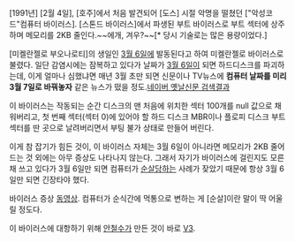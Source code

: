 [1991년] [2월 4일], [호주]에서 처음 발견되어 [도스] 시절 악명을 떨쳤던 ["악성코드"컴퓨터 바이러스]. [스톤드 바이러스]에서 파생된 부트 바이러스로 부트 섹터에 상주하며 메모리를 2KB 줄인다.~~에개, 겨우?~~[* 당시 기술로는 많은 용량이었다.]

[미켈란젤로 부오나로티]의 생일인 [[3월 6일]]에 발동된다고 하여 미켈란젤로 바이러스로 불렸다. 일단 감염시에는 잠복하고 있다가 날짜가 [[3월 6일]]이 되면 하드디스크를 파괴하는데, 이게 얼마나 심했냐면 매년 3월 초만 되면 신문이나 TV뉴스에 '''컴퓨터 날짜를 미리 3월 7일로 바꿔놓자''' 같은 뉴스가 떴을 정도.[http://newslibrary.naver.com/search/searchByKeyword.nhn#{%22mode%22%3A1%2C%22sort%22%3A0%2C%22trans%22%3A1%2C%22pageSize%22%3A10%2C%22keyword%22%3A%22%EB%AF%B8%EC%BC%88%EB%9E%80%EC%A0%A4%EB%A1%9C%20%EB%B0%94%EC%9D%B4%EB%9F%AC%EC%8A%A4%22%2C%22status%22%3A%22success%22%2C%22startIndex%22%3A1%2C%22page%22%3A1%2C%22startDate%22%3A%221920-04-01%22%2C%22endDate%22%3A%221999-12-31%22} 네이버 옛날신문 검색결과]

이 바이러스는 작동되는 순간 디스크의 맨 처음에 위치한 섹터 100개를 null 값으로 채워버리고, 첫 번째 섹터(섹터 0)에 있어야 할 하드 디스크 MBR이나 플로피 디스크 부트 섹터를 딴 곳으로 날려버리면서 부팅 불가 상태로 만들어 버린다.

이게 참 잡기가 힘든 것이, 이 바이러스 자체는 3월 6일이 아니라면 메모리가 2KB 줄어드는 것 외에는 아무 증상도 나타나지 않는다. 그래서 자기가 바이러스에 걸린지도 모른채 쓰고 있다가 3월 6일만 되면 컴퓨터가 [[순살]]당하는 사례가 잦았기 때문에 항상 3월 6일만 되면 긴장타야 했다.

바이러스 증상 [http://www.youtube.com/watch?v=2Gx1Rs0WNnY 동영상]. 컴퓨터가 순식간에 먹통으로 변하는 게 [순살]이란 말이 딱 어울릴 정도다.

이 바이러스에 대항하기 위해 [[안철수]]가 만든 것이 바로 [[V3]].
